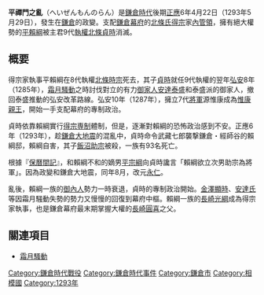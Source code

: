 '''平禪門之亂'''（へいぜんもんのらん）是[[鎌倉時代|鎌倉時代]]後期[[正應|正應]]6年4月22日（1293年5月29日），發生在[[鎌倉|鎌倉]]的政變。支配[[鎌倉幕府|鎌倉幕府]]的[[北條氏|北條氏]][[得宗|得宗]]家[[內管領|內管領]]，擁有絕大權勢的[[平賴綱|平賴綱]]被主君9代[[執權|執權]][[北條貞時|北條貞時]]消滅。

== 概要 ==
得宗家執事平賴綱在8代執權[[北條時宗|北條時宗]]死去，其子[[北條貞時|貞時]]就任9代執權的翌年[[弘安|弘安]]8年（1285年），[[霜月騷動|霜月騷動]]之時討伐對立的有力[[御家人|御家人]][[安達泰盛|安達泰盛]]和泰盛派的御家人，撤回泰盛推動的弘安改革路線。弘安10年（1287年），擁立7代[[征夷大將軍|將軍]]源惟康成為[[惟康親王|惟康親王]]，開始一手支配幕府的專制政治。

貞時依靠賴綱實行[[得宗専制|得宗専制]]體制，但是，逐漸對賴綱的恐怖政治感到不安。正應6年（1293年），趁[[鎌倉大地震|鎌倉大地震]]的混亂中，貞時命令武藏七郎襲撃鎌倉・經師谷的賴綱邸，賴綱自害，其子[[飯沼助宗|飯沼助宗]]被殺，一族有93名死亡。

根據『[[保曆間記|保曆間記]]』，和賴綱不和的嫡男[[平宗綱|平宗綱]]向貞時讒言「賴綱欲立次男助宗為將軍」。因為政變和鎌倉大地震，同年8月，改元[[永仁_(日本年號)|永仁]]。

亂後，賴綱一族的[[御內人|御內人]]勢力一時衰退，貞時的專制政治開始。[[北條顯時|金澤顯時]]、[[安達氏|安達氏]]等因霜月騒動失勢的勢力又慢慢的回復到幕府中樞。賴綱一族的[[長崎光綱|長崎光綱]]成為得宗家執事，也是鎌倉幕府最末期掌握大權的[[長崎圓喜|長崎圓喜]]之父。

== 關連項目 ==
*[[霜月騷動|霜月騷動]]

[[Category:鎌倉時代戰役|Category:鎌倉時代戰役]]
[[Category:鎌倉時代事件|Category:鎌倉時代事件]]
[[Category:鎌倉市|Category:鎌倉市]]
[[Category:相模國|Category:相模國]]
[[Category:1293年|Category:1293年]]